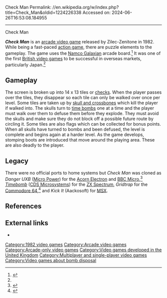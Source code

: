 Check Man
Permalink: //en.wikipedia.org/w/index.php?title=Check_Man&oldid=1224226338
Accessed on: 2024-06-26T16:53:08.184955



------
Check Man
{{Infobox video game
|title=Check Man
|image= Checkman.png
|caption =
|developer= 
|publisher= Zilec-Zenitone
|released= {{vgrelease|EU|September 1982<ref name="Meades">{{Cite book |last=Meades |first=Alan |url=https://direct.mit.edu/books/oa-monograph/5459/Arcade-BritanniaA-Social-History-of-the-British |title=Arcade Britannia: A Social History of the British Amusement Arcade |date=2022-10-25 |publisher=[[The MIT Press]] |isbn=978-0-262-37234-3 |chapter=7: The Invader’s Revenge |pages=145–68 |chapter-url=https://direct.mit.edu/books/oa-monograph/5459/chapter/3979912/The-Invader-s-Revenge}}</ref>|NA|1982<ref>[http://www.gamefaqs.com/arcade/566831-check-man/data ''Check Man''] at [[GameFAQs]]</ref>|JP|1982<ref name="Meades"/>}}
|genre= [[Puzzle video game|Puzzle]]
|modes= Two players alternating turns
|platforms= [[Arcade video game|Arcade]]
}}

'''''Check Man''''' is an [[arcade video game]] released by Zilec-Zenitone in 1982. While being a fast-paced [[action game]], there are puzzle elements to the gameplay. The game uses the [[Namco Galaxian]] arcade board.<ref>{{Cite web|url=https://www.arcade-museum.com/game_detail.php?game_id=7319|title=Check Man - Videogame by Zilec-Zenitone|website=www.arcade-museum.com}}</ref> It was one of the first [[Video games in the United Kingdom|British video games]] to be successful in overseas markets, particularly Japan.<ref name="Meades"/>

==Gameplay==
The screen is broken up into 14 x 13 tiles or [[Check pattern|checks]]. When the player passes over the tiles, they disappear so each tile can only be walked over once per level. Some tiles are taken up by [[skull and crossbones (poison)|skull and crossbones]] which kill the player if walked into. The skulls turn to [[time bomb]]s one at a time and the player must walk over them to defuse them before they explode. They must avoid the skulls and make sure they do not block off a possible future route by circling it. Some tiles are also flags which can be collected for bonus points. When all skulls have turned to bombs and been defused, the level is complete and begins again at a harder level. As the game develops, stomping boots are introduced that move around the playing area. These are also deadly to the player.

==Legacy==
There were no official ports to home systems but ''Check Man'' was cloned as ''Danger UXB'' ([[Micro Power]]) for the [[Acorn Electron]] and [[BBC Micro]],<ref>{{cite web |url=http://www.acornelectron.co.uk/profs/cats/micropower.html |title=Archived copy |access-date=2009-04-02 |url-status=dead |archive-url=https://web.archive.org/web/20110430052204/http://www.acornelectron.co.uk/profs/cats/micropower.html |archive-date=2011-04-30 }}</ref> ''[[Timebomb (video game)|Timebomb]]'' ([[CDS Software|CDS Microsystems]]) for the [[ZX Spectrum]], ''Gridtrap'' for the [[Commodore 64]],<ref>{{lemon64 game|name=Gridtrap|id=1107}}</ref> and ''Kick It'' (Aackosoft) for [[MSX]].

==References==
{{reflist}}

==External links==
*{{KLOV game|id=7319}}

[[Category:1982 video games]]
[[Category:Arcade video games]]
[[Category:Arcade-only video games]]
[[Category:Video games developed in the United Kingdom]]
[[Category:Multiplayer and single-player video games]]
[[Category:Video games about bomb disposal]]


{{action-videogame-stub}}